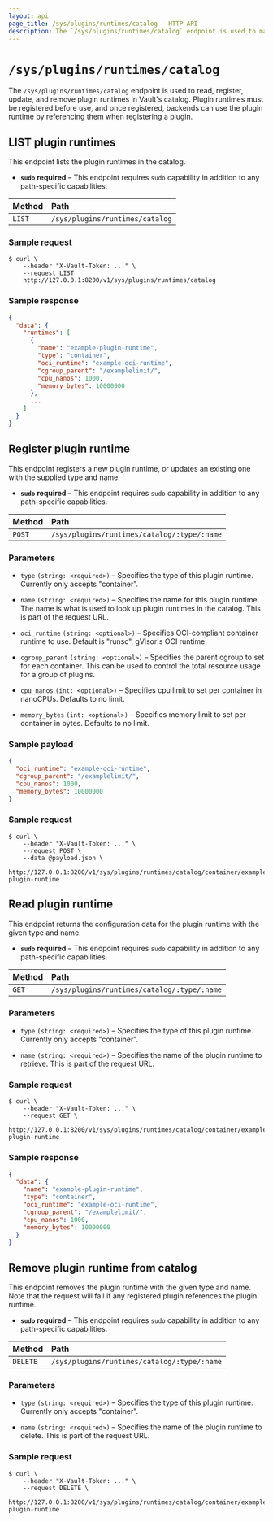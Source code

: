 ```yaml
---
layout: api
page_title: /sys/plugins/runtimes/catalog - HTTP API
description: The `/sys/plugins/runtimes/catalog` endpoint is used to manage plugin runtimes.
---
```


# `/sys/plugins/runtimes/catalog`

The `/sys/plugins/runtimes/catalog` endpoint is used to read, register, update, and
remove plugin runtimes in Vault's catalog. Plugin runtimes must be registered before use, and
once registered, backends can use the plugin runtime by referencing them when registering a plugin.

## LIST plugin runtimes

This endpoint lists the plugin runtimes in the catalog.

- **`sudo` required** – This endpoint requires `sudo` capability in addition to
  any path-specific capabilities.

| Method | Path                   |
| :----- | :--------------------- |
| `LIST`  | `/sys/plugins/runtimes/catalog` |

### Sample request

```shell-session
$ curl \
    --header "X-Vault-Token: ..." \
    --request LIST
    http://127.0.0.1:8200/v1/sys/plugins/runtimes/catalog
```

### Sample response

```json
{
  "data": {
    "runtimes": [
      {
        "name": "example-plugin-runtime",
        "type": "container",
        "oci_runtime": "example-oci-runtime",
        "cgroup_parent": "/examplelimit/",
        "cpu_nanos": 1000,
        "memory_bytes": 10000000
      },
      ...
    ]
  }
}
```

## Register plugin runtime

This endpoint registers a new plugin runtime, or updates an existing one with the
supplied type and name.

- **`sudo` required** – This endpoint requires `sudo` capability in addition to
  any path-specific capabilities.

| Method | Path                               |
| :----- | :--------------------------------- |
| `POST` | `/sys/plugins/runtimes/catalog/:type/:name` |

### Parameters

- `type` `(string: <required>)` – Specifies the type of this plugin runtime. Currently
  only accepts "container".

- `name` `(string: <required>)` – Specifies the name for this plugin runtime. The name
  is what is used to look up plugin runtimes in the catalog. This is part of the request URL.

- `oci_runtime` `(string: <optional>)` – Specifies OCI-compliant container runtime to use.
  Default is "runsc", gVisor's OCI runtime.

- `cgroup_parent` `(string: <optional>)` – Specifies the parent cgroup to set for each container.
  This can be used to control the total resource usage for a group of plugins.

- `cpu_nanos` `(int: <optional>)` – Specifies cpu limit to set per container in nanoCPUs.
  Defaults to no limit.

- `memory_bytes` `(int: <optional>)` – Specifies memory limit to set per container in bytes.
  Defaults to no limit.

### Sample payload

```json
{
  "oci_runtime": "example-oci-runtime",
  "cgroup_parent": "/examplelimit/",
  "cpu_nanos": 1000,
  "memory_bytes": 10000000
}
```

### Sample request

```shell-session
$ curl \
    --header "X-Vault-Token: ..." \
    --request POST \
    --data @payload.json \
    http://127.0.0.1:8200/v1/sys/plugins/runtimes/catalog/container/example-plugin-runtime
```

## Read plugin runtime

This endpoint returns the configuration data for the plugin runtime with the given type and name.

- **`sudo` required** – This endpoint requires `sudo` capability in addition to
  any path-specific capabilities.

| Method | Path                                                |
| :----- | :-------------------------------------------------- |
| `GET`  | `/sys/plugins/runtimes/catalog/:type/:name` |

### Parameters

- `type` `(string: <required>)` – Specifies the type of this plugin runtime. Currently
  only accepts "container".

- `name` `(string: <required>)` – Specifies the name of the plugin runtime to retrieve.
  This is part of the request URL.


### Sample request

```shell-session
$ curl \
    --header "X-Vault-Token: ..." \
    --request GET \
    http://127.0.0.1:8200/v1/sys/plugins/runtimes/catalog/container/example-plugin-runtime
```

### Sample response

```json
{
  "data": {
    "name": "example-plugin-runtime",
    "type": "container",
    "oci_runtime": "example-oci-runtime",
    "cgroup_parent": "/examplelimit/",
    "cpu_nanos": 1000,
    "memory_bytes": 10000000
  }
}
```

## Remove plugin runtime from catalog

This endpoint removes the plugin runtime with the given type and name. Note that
the request will fail if any registered plugin references the plugin runtime.

- **`sudo` required** – This endpoint requires `sudo` capability in addition to
  any path-specific capabilities.

| Method   | Path                                                |
| :------- | :-------------------------------------------------- |
| `DELETE` | `/sys/plugins/runtimes/catalog/:type/:name` |

### Parameters

- `type` `(string: <required>)` – Specifies the type of this plugin runtime. Currently
  only accepts "container".

- `name` `(string: <required>)` – Specifies the name of the plugin runtime to delete.
  This is part of the request URL.

### Sample request

```shell-session
$ curl \
    --header "X-Vault-Token: ..." \
    --request DELETE \
    http://127.0.0.1:8200/v1/sys/plugins/runtimes/catalog/container/example-plugin-runtime
```
